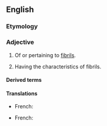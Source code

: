==English==

===Etymology===
{{suffix|en|fibril|ar}}

===Adjective===
{{en-adj}}

# {{lb|en|not comparable}} Of or pertaining to [[fibril]]s.
# Having the characteristics of fibrils.

====Derived terms====
{{der3|en
|afibrillar
|antifibrillar
|extrafibrillar
|fibrillarity
|fibrillary
|granulofibrillar
|interfibrillar
|intrafibrillar
|macrofibrillar
|microfibrillar
|multifibrillar
|myofibrillar
|nanofibrillar
|neurofibrillar
|nonfibrillar
|perifibrillar
|prefibrillar
|protofibrillar
|subfibrillar
|tonofibrillar}}

====Translations====
{{trans-top|of or pertaining to fibrils}}
* French: {{t+|fr|fibrillaire|m|f}}
{{trans-mid}}
{{trans-bottom}}

{{trans-top|having the characteristics of fibrils}}
* French: {{t+|fr|fibrillaire|m|f}}
{{trans-mid}}
{{trans-bottom}}